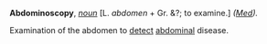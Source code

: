 '''Abdominoscopy''', ''[[noun (part of speech)|noun]]'' [L. ''abdomen'' + Gr. &?; to examine.] ''([[Med (subject)|Med]]).''

Examination of the abdomen to [[detect]] [[abdominal]] disease.